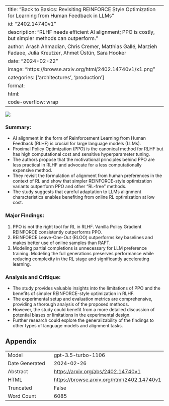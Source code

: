 
---
title: "Back to Basics: Revisiting REINFORCE Style Optimization for Learning from Human Feedback in LLMs"
id: "2402.14740v1"
description: "RLHF needs efficient AI alignment; PPO is costly, but simpler methods can outperform."
author: Arash Ahmadian, Chris Cremer, Matthias Gallé, Marzieh Fadaee, Julia Kreutzer, Ahmet Üstün, Sara Hooker
date: "2024-02-22"
image: "https://browse.arxiv.org/html/2402.14740v1/x1.png"
categories: ['architectures', 'production']
format:
  html:
    code-overflow: wrap
---

![](https://browse.arxiv.org/html/2402.14740v1/x1.png)

### Summary:
- AI alignment in the form of Reinforcement Learning from Human Feedback (RLHF) is crucial for large language models (LLMs).
- Proximal Policy Optimization (PPO) is the canonical method for RLHF but has high computational cost and sensitive hyperparameter tuning.
- The authors propose that the motivational principles behind PPO are less practical in RLHF and advocate for a less computationally expensive method.
- They revisit the formulation of alignment from human preferences in the context of RL and show that simpler REINFORCE-style optimization variants outperform PPO and other "RL-free" methods.
- The study suggests that careful adaptation to LLMs alignment characteristics enables benefiting from online RL optimization at low cost.

### Major Findings:
1. PPO is not the right tool for RL in RLHF. Vanilla Policy Gradient REINFORCE consistently outperforms PPO.
2. REINFORCE Leave-One-Out (RLOO) outperforms key baselines and makes better use of online samples than RAFT.
3. Modeling partial completions is unnecessary for LLM preference training. Modeling the full generations preserves performance while reducing complexity in the RL stage and significantly accelerating learning.

### Analysis and Critique:
- The study provides valuable insights into the limitations of PPO and the benefits of simpler REINFORCE-style optimization in RLHF.
- The experimental setup and evaluation metrics are comprehensive, providing a thorough analysis of the proposed methods.
- However, the study could benefit from a more detailed discussion of potential biases or limitations in the experimental design.
- Further research could explore the generalizability of the findings to other types of language models and alignment tasks.

## Appendix

|          |          |
|----------|----------|
| Model     | gpt-3.5-turbo-1106       |
| Date Generated     | 2024-02-26       |
| Abstract | [https://arxiv.org/abs/2402.14740v1](https://arxiv.org/abs/2402.14740v1)        |
| HTML     | [https://browse.arxiv.org/html/2402.14740v1](https://browse.arxiv.org/html/2402.14740v1)       |
| Truncated       | False       |
| Word Count       | 6085       |